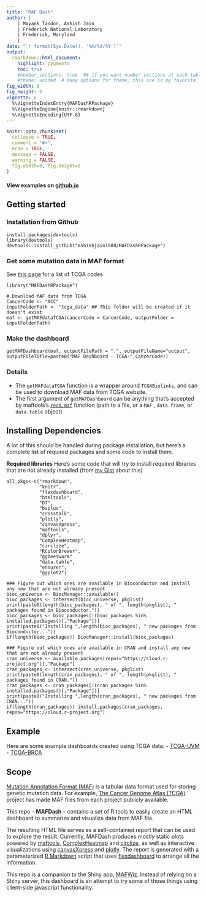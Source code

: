```yaml
---
title: "MAF Dash"
author: |
    | Mayank Tandon, Ashish Jain
    | Frederick National Laboratory
    | Frederick, Maryland
    | 
date: "`r format(Sys.Date(), '%m/%d/%Y')`"
output: 
  rmarkdown::html_document:
    highlight: pygments
    toc: true
    #number_sections: true  ## if you want number sections at each table header
    #theme: united  # many options for theme, this one is my favorite.
fig_width: 8 
fig_height: 5 
vignette: >
  %\VignetteIndexEntry{MAFDashRPackage}
  %\VignetteEngine{knitr::rmarkdown}
  %\VignetteEncoding{UTF-8}
---
```


```r
knitr::opts_chunk$set(
  collapse = TRUE,
  comment = "#>",
  echo = TRUE,
  message = FALSE,
  warning = FALSE,
  fig.width=8, fig.height=5
)
```

#### View examples on [github.io](https://mtandon09.github.io/MAFDash/)

## Getting started
### Installation from Github
```
install.packages(devtools)
library(devtools)
devtools::install_github("ashishjain1988/MAFDashRPackage")
```
<!--
* Install Dependencies
* `install.packages(c("dplyr","ensurer","ggplot2","tidyr","DT","rmarkdown","knitr","flexdashboard","htmltools","data.table","ggbeeswarm","RColorBrewer","plotly","circlize","canvasXpress","crosstalk","bsplus"))`
* `install.packages("BiocManager","maftools","ComplexHeatmap")`
* `BiocManager::install(c("TCGAbiolinks",))`
* Now install the `devtools` package
* `install.packages(devtools)`
* `library(devtools)`
* Run command `install_github("ashishjain1988/MAFDashRPackage")`-->

### Get some mutation data in MAF format
See [this page](https://gdc.cancer.gov/resources-tcga-users/tcga-code-tables/tcga-study-abbreviations) for a list of TCGA codes
```
library("MAFDashRPackage")

# Download MAF data from TCGA
CancerCode <- "ACC"
inputFolderPath <- "tcga_data" ## This folder will be created if it doesn't exist 
maf <- getMAFdataTCGA(cancerCode = CancerCode, outputFolder = inputFolderPath)
```

### Make the dashboard
```
getMAFDashboard(maf, outputFilePath = ".", outputFileName="output", outputFileTitle=paste0("MAF Dashboard - TCGA-",CancerCode))
```
### Details
- The `getMAFdataTCGA` function is a wrapper around `TCGABiolinks`, and can be used to download MAF data from TCGA website.
- The first argument of `getMAFDashboard` can be anything that's accepted by maftools's [`read.maf`](https://rdrr.io/bioc/maftools/man/read.maf.html) function (path to a file, or a `MAF` , `data.frame`, or `data.table` object)



## Installing Dependencies
A lot of this should be handled during package installation, but here's a complete list of required packages and some code to install them.

**Required libraries**
Here's some code that will try to install required libraries that are not already installed (from [my Gist](https://gist.github.com/mtandon09/4a870bf4addbe46e784059bce0e5d8d6) about this)

```
all_pkgs<-c("rmarkdown", 
            "knitr",
            "flexdashboard",
            "htmltools",
            "DT",
            "bsplus",
            "crosstalk",
            "plotly",
            "canvasXpress",
            "maftools",
            "dplyr",
            "ComplexHeatmap",
            "circlize",
            "RColorBrewer",
            "ggbeeswarm"
            "data.table",
            "ensurer",
            "ggplot2")
            
### Figure out which ones are available in Bioconductor and install any new that are not already present
bioc_universe <- BiocManager::available()
bioc_packages <- intersect(bioc_universe, pkglist)
print(paste0(length(bioc_packages), " of ", length(pkglist), " packages found in Bioconductor."))
bioc_packages <- bioc_packages[!(bioc_packages %in% installed.packages()[,"Package"])]
print(paste0("Installing ",length(bioc_packages), " new packages from Bioconductor..."))
if(length(bioc_packages)) BiocManager::install(bioc_packages)

### Figure out which ones are available in CRAN and install any new that are not already present
cran_universe <- available.packages(repos="https://cloud.r-project.org")[,"Package"]
cran_packages <- intersect(cran_universe, pkglist)
print(paste0(length(cran_packages), " of ", length(pkglist), " packages found in CRAN."))
cran_packages <- cran_packages[!(cran_packages %in% installed.packages()[,"Package"])]
print(paste0("Installing ",length(cran_packages), " new packages from CRAN..."))
if(length(cran_packages)) install.packages(cran_packages, repos="https://cloud.r-project.org")
```

## Example
Here are some example dashboards created using TCGA data:
- [TCGA-UVM](https://mtandon09.github.io/MAFDash/output/TCGA-UVM.MAFDash.html)
- [TCGA-BRCA](https://mtandon09.github.io/MAFDash/output/TCGA-BRCA.MAFDash.html)

## Scope
[Mutation Annotation Format (MAF)](https://docs.gdc.cancer.gov/Encyclopedia/pages/Mutation_Annotation_Format/) is a tabular data format used for storing genetic mutation data. For example, [The Cancer Genome Atlas (TCGA)](https://www.cancer.gov/about-nci/organization/ccg/research/structural-genomics/tcga) project has made MAF files from each project publicly available.

This repo -- **MAFDash** -- contains a set of R tools to easily create an HTML dashboard to summarize and visualize data from MAF file.

The resulting HTML file serves as a self-contained report that can be used to explore the result.  Currently, MAFDash produces mostly static plots powered by [maftools](https://bioconductor.org/packages/release/bioc/vignettes/maftools/inst/doc/maftools.html),  [ComplexHeatmap](https://github.com/jokergoo/ComplexHeatmap) and [circlize](https://github.com/jokergoo/circlize), as well as interactive visualizations using [canvasXpress](https://cran.r-project.org/web/packages/canvasXpress/vignettes/getting_started.html) and [plotly](https://plotly.com/r/).  The report is generated with a parameterized [R Markdown](https://rmarkdown.rstudio.com/) script that uses [flexdashboard](https://rmarkdown.rstudio.com/flexdashboard/) to arrange all the information. 

This repo is a companion to the Shiny app, [MAFWiz](https://github.com/mtandon09/mafwiz).  Instead of relying on a Shiny server, this dashboard is an attempt to try some of those things using client-side javascript functionality.
